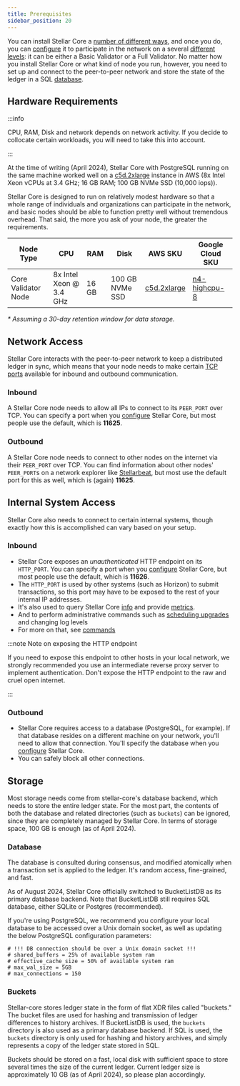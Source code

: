 ```yaml
---
title: Prerequisites
sidebar_position: 20
---
```


You can install Stellar Core a [number of different ways](./installation.mdx), and once you do, you can [configure](./configuring.mdx) it to participate in the network on a several [different levels](../README.mdx#types-of-nodes): it can be either a Basic Validator or a Full Validator. No matter how you install Stellar Core or what kind of node you run, however, you need to set up and connect to the peer-to-peer network and store the state of the ledger in a SQL [database](./configuring.mdx#database).

## Hardware Requirements

:::info

CPU, RAM, Disk and network depends on network activity. If you decide to collocate certain workloads, you will need to take this into account.

:::

At the time of writing (April 2024), Stellar Core with PostgreSQL running on the same machine worked well on a [c5d.2xlarge](https://aws.amazon.com/ec2/instance-types/c5/) instance in AWS (8x Intel Xeon vCPUs at 3.4 GHz; 16 GB RAM; 100 GB NVMe SSD (10,000 iops)).

Stellar Core is designed to run on relatively modest hardware so that a whole range of individuals and organizations can participate in the network, and basic nodes should be able to function pretty well without tremendous overhead. That said, the more you ask of your node, the greater the requirements.

| Node Type | CPU | RAM | Disk | AWS SKU | Google Cloud SKU |
| --- | --- | --- | --- | --- | --- |
| Core Validator Node | 8x Intel Xeon @ 3.4 GHz | 16 GB | 100 GB NVMe SSD | [c5d.2xlarge] | [n4-highcpu-8] |

_\* Assuming a 30-day retention window for data storage._

## Network Access

Stellar Core interacts with the peer-to-peer network to keep a distributed ledger in sync, which means that your node needs to make certain [TCP ports](https://en.wikipedia.org/wiki/Transmission_Control_Protocol#TCP_ports) available for inbound and outbound communication.

### Inbound

A Stellar Core node needs to allow all IPs to connect to its `PEER_PORT` over TCP. You can specify a port when you [configure] Stellar Core, but most people use the default, which is **11625**.

### Outbound

A Stellar Core node needs to connect to other nodes on the internet via their `PEER_PORT` over TCP. You can find information about other nodes' `PEER_PORT`s on a network explorer like [Stellarbeat](https://stellarbeat.io/), but most use the default port for this as well, which is (again) **11625**.

## Internal System Access

Stellar Core also needs to connect to certain internal systems, though exactly how this is accomplished can vary based on your setup.

### Inbound

- Stellar Core exposes an _unauthenticated_ HTTP endpoint on its `HTTP_PORT`. You can specify a port when you [configure] Stellar Core, but most people use the default, which is **11626**.
- The `HTTP_PORT` is used by other systems (such as Horizon) to submit transactions, so this port may have to be exposed to the rest of your internal IP addresses.
- It's also used to query Stellar Core [info](./commands.mdx) and provide [metrics](./monitoring.mdx).
- And to perform administrative commands such as [scheduling upgrades](./network-upgrades.mdx) and changing log levels
- For more on that, see [commands](./commands.mdx)

:::note Note on exposing the HTTP endpoint

If you need to expose this endpoint to other hosts in your local network, we strongly recommended you use an intermediate reverse proxy server to implement authentication. Don't expose the HTTP endpoint to the raw and cruel open internet.

:::

### Outbound

- Stellar Core requires access to a database (PostgreSQL, for example). If that database resides on a different machine on your network, you'll need to allow that connection. You'll specify the database when you [configure] Stellar Core.
- You can safely block all other connections.

## Storage

Most storage needs come from stellar-core's database backend, which needs to store the entire ledger state. For the most part, the contents of both the database and related directories (such as `buckets`) can be ignored, since they are completely managed by Stellar Core. In terms of storage space, 100 GB is enough (as of April 2024).

### Database

The database is consulted during consensus, and modified atomically when a transaction set is applied to the ledger. It's random access, fine-grained, and fast.

As of August 2024, Stellar Core officially switched to BucketListDB as its primary database backend. Note that BucketListDB still requires SQL database, either SQLite or Postgres (recommended).

If you're using PostgreSQL, we recommend you configure your local database to be accessed over a Unix domain socket, as well as updating the below PostgreSQL configuration parameters:

```text
# !!! DB connection should be over a Unix domain socket !!!
# shared_buffers = 25% of available system ram
# effective_cache_size = 50% of available system ram
# max_wal_size = 5GB
# max_connections = 150
```

### Buckets

Stellar-core stores ledger state in the form of flat XDR files called "buckets." The bucket files are used for hashing and transmission of ledger differences to history archives. If BucketListDB is used, the `buckets` directory is also used as a primary database backend. If SQL is used, the `buckets` directory is only used for hashing and history archives, and simply represents a copy of the ledger state stored in SQL.

Buckets should be stored on a fast, local disk with sufficient space to store several times the size of the current ledger. Current ledger size is approximately 10 GB (as of April 2024), so please plan accordingly.

[configure]: ./configuring.mdx
[c5d.2xlarge]: https://aws.amazon.com/ec2/instance-types/c5/
[n4-highcpu-8]: https://cloud.google.com/compute/docs/general-purpose-machines#n4-highcpu
